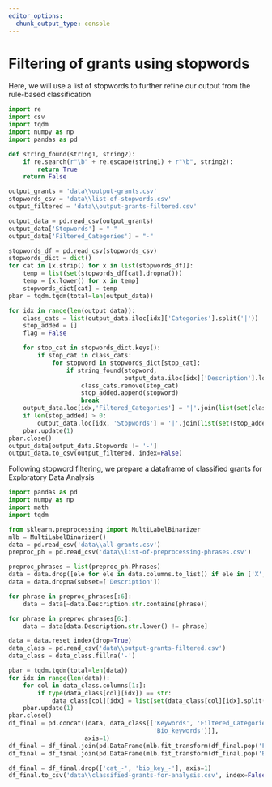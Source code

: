```yaml
---
editor_options: 
  chunk_output_type: console
---
```


# Filtering of grants using stopwords

Here, we will use a list of stopwords to further refine our output from the rule-based classification
```python
import re
import csv
import tqdm
import numpy as np
import pandas as pd

def string_found(string1, string2):
    if re.search(r"\b" + re.escape(string1) + r"\b", string2):
        return True
    return False

output_grants = 'data\\output-grants.csv'
stopwords_csv = 'data\\list-of-stopwords.csv'
output_filtered = 'data\\output-grants-filtered.csv'

output_data = pd.read_csv(output_grants)
output_data['Stopwords'] = "-"
output_data['Filtered_Categories'] = "-"

stopwords_df = pd.read_csv(stopwords_csv)
stopwords_dict = dict()
for cat in [x.strip() for x in list(stopwords_df)]:
    temp = list(set(stopwords_df[cat].dropna()))
    temp = [x.lower() for x in temp]
    stopwords_dict[cat] = temp
pbar = tqdm.tqdm(total=len(output_data))

for idx in range(len(output_data)):
    class_cats = list(output_data.iloc[idx]['Categories'].split('|'))
    stop_added = []
    flag = False

    for stop_cat in stopwords_dict.keys():
        if stop_cat in class_cats:
            for stopword in stopwords_dict[stop_cat]:
                if string_found(stopword,
                                output_data.iloc[idx]['Description'].lower()):
                    class_cats.remove(stop_cat)
                    stop_added.append(stopword)
                    break
    output_data.loc[idx,'Filtered_Categories'] = '|'.join(list(set(class_cats)))
    if len(stop_added) > 0:
        output_data.loc[idx, 'Stopwords'] = '|'.join(list(set(stop_added)))
    pbar.update(1)
pbar.close()
output_data[output_data.Stopwords != '-']
output_data.to_csv(output_filtered, index=False)
```

Following stopword filtering, we prepare a dataframe of classified grants for Exploratory Data Analysis
```python
import pandas as pd
import numpy as np
import math
import tqdm

from sklearn.preprocessing import MultiLabelBinarizer
mlb = MultiLabelBinarizer()
data = pd.read_csv('data\\all-grants.csv')
preproc_ph = pd.read_csv('data\\list-of-preprocessing-phrases.csv')

preproc_phrases = list(preproc_ph.Phrases)
data = data.drop([ele for ele in data.columns.to_list() if ele in ['X', 'Random Sort', 'Unnamed: 0']], axis=1)
data = data.dropna(subset=['Description'])

for phrase in preproc_phrases[:6]:
    data = data[~data.Description.str.contains(phrase)]

for phrase in preproc_phrases[6:]:
    data = data[data.Description.str.lower() != phrase]

data = data.reset_index(drop=True)
data_class = pd.read_csv('data\\output-grants-filtered.csv')
data_class = data_class.fillna('-')

pbar = tqdm.tqdm(total=len(data))
for idx in range(len(data)):
    for col in data_class.columns[1:]:
        if type(data_class[col][idx]) == str:
            data_class[col][idx] = list(set(data_class[col][idx].split('|')))
    pbar.update(1)
pbar.close()
df_final = pd.concat([data, data_class[['Keywords', 'Filtered_Categories',
                                        'Bio_keywords']]],
                     axis=1)
df_final = df_final.join(pd.DataFrame(mlb.fit_transform(df_final.pop('Filtered_Categories')),columns=['cat_' + x for x in mlb.classes_],index=df_final.index))
df_final = df_final.join(pd.DataFrame(mlb.fit_transform(df_final.pop('Bio_keywords')),columns=['bio_key_' + x for x in mlb.classes_],index=df_final.index))

df_final = df_final.drop(['cat_-', 'bio_key_-'], axis=1)
df_final.to_csv('data\\classified-grants-for-analysis.csv', index=False)
```

